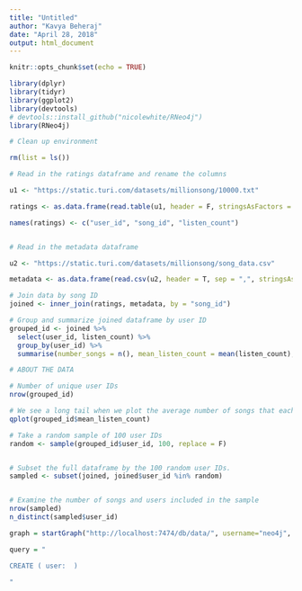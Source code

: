 ---
title: "Untitled"
author: "Kavya Beheraj"
date: "April 28, 2018"
output: html_document
---

```{r setup, include=FALSE}
knitr::opts_chunk$set(echo = TRUE)
```

```{r, message=FALSE, warning=FALSE}
library(dplyr)
library(tidyr)
library(ggplot2)
library(devtools)
# devtools::install_github("nicolewhite/RNeo4j")
library(RNeo4j)
```

```{r}

# Clean up environment

rm(list = ls())

```

```{r}

# Read in the ratings dataframe and rename the columns

u1 <- "https://static.turi.com/datasets/millionsong/10000.txt"

ratings <- as.data.frame(read.table(u1, header = F, stringsAsFactors = F))

names(ratings) <- c("user_id", "song_id", "listen_count")


# Read in the metadata dataframe

u2 <- "https://static.turi.com/datasets/millionsong/song_data.csv"

metadata <- as.data.frame(read.csv(u2, header = T, sep = ",", stringsAsFactors = F))

```

```{r}

# Join data by song ID
joined <- inner_join(ratings, metadata, by = "song_id")

```

```{r}

# Group and summarize joined dataframe by user ID
grouped_id <- joined %>%
  select(user_id, listen_count) %>%
  group_by(user_id) %>%
  summarise(number_songs = n(), mean_listen_count = mean(listen_count), sum_listen_count = sum(listen_count))

```

```{r}

# ABOUT THE DATA

# Number of unique user IDs
nrow(grouped_id)

# We see a long tail when we plot the average number of songs that each user listened to.
qplot(grouped_id$mean_listen_count)

```

```{r}

# Take a random sample of 100 user IDs
random <- sample(grouped_id$user_id, 100, replace = F)


# Subset the full dataframe by the 100 random user IDs.
sampled <- subset(joined, joined$user_id %in% random)


# Examine the number of songs and users included in the sample
nrow(sampled)
n_distinct(sampled$user_id)

```



```{r}

graph = startGraph("http://localhost:7474/db/data/", username="neo4j", password="7u4!9jHBzrJA9C$@")

```


```{r}

query = "

CREATE ( user:  )

"

```
